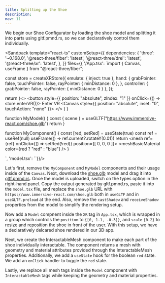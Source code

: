 ```yaml
---
title: Splitting up the Shoe
description:
nav: 11
---
```


We begin our Shoe Configurator by loading the shoe model and splitting it into parts using gltf.pmnd.rs, so we can declaratively control them individually.  

<Sandpack
  template="react-ts"
  customSetup={{
    dependencies: {
      'three': '~0.168.0',
      '@react-three/fiber': 'latest',
      '@react-three/drei': 'latest',
      '@react-three/xr': 'latest',
    },
  }}
  files={{
    '/App.tsx': `import { Canvas, useFrame } from "@react-three/fiber";

const store = createXRStore({ emulate: { inject: true }, hand: {
    grabPointer: false,
    touchPointer: false,
    rayPointer: { minDistance: 0 },
  },
  controller: { grabPointer: false, rayPointer: { minDistance: 0 } }, });

  return (<>
    <button style={{ position: "absolute", zIndex: "1" }} onClick={() => store.enterVR()}>
        Enter VR
    </button>
    <Canvas style={{ position: "absolute", inset: "0", touchAction: "none" }}>
      <XR store={store}>
        <Environment preset="warehouse" />
        <MyComponent />
        <MyModel />
      </XR>
    </Canvas>
    </>
  )
}

function MyModel() {
    const { scene } = useGLTF("https://www.immersive-react.com/shoe.glb")
    return <primitive object={scene} />
}

function MyComponent() {
    const [red, setRed] = useState(true)
    const ref = useRef<Mesh>(null)
    useFrame(() => ref.current?.rotateY(0.01)) 
    return <mesh ref={ref} onClick={() => setRed(!red)} position={[ 0, 0, 0 ]}>
        <boxGeometry/>
        <meshBasicMaterial color={red ? "red" : "blue"} />
    </mesh>
}

`, 'model.tsx': ``}}/>

Let's first, remove the `MyComponent` and `MyModel` components and their usage inside of the `Canvas`. Next, download the <a download href="https://www.immersive-react.com/shoe.glb">shoe.glb</a> model and drag it into [gltf.pmnd.rs](gltf.pmnd.rs). Once the model is uploaded, switch on the types option in the right-hand panel. Copy the output generated by gltf.pmnd.rs, paste it into the `model.tsx` file, and replace the `shoe.glb` URL with `https://www.immersive-react.com/shoe.glb` both in `useGLTF` and in `useGLTF.preload` at the end. Also, remove the `castShadow` and `receiveShadow` properties from the model to simplify the rendering setup.

Now add a `Model` compnent inside the `XR` tag in `App.tsx`, which is wrapped in a group which controls the `position` to `{[0, 1.1, -0.3]}`, and `scale` `{0.2}` to resize and reposition the shoe in front of the user. With this setup, we have a declaratively delcared shoe rendered in our 3D app.


Next, we create the InteractableMesh component to make each part of the shoe individually interactable. The component returns a mesh with geometry and material attributes provided through the InteractableMesh properties. Additionally, we add a `useState` hook for the boolean `red` state. We add an `onClick` handler to toggle the `red` state.

Lastly, we replace all mesh tags inside the `Model` component with `InteractableMesh` tags while keeping the geometry and material properties.

